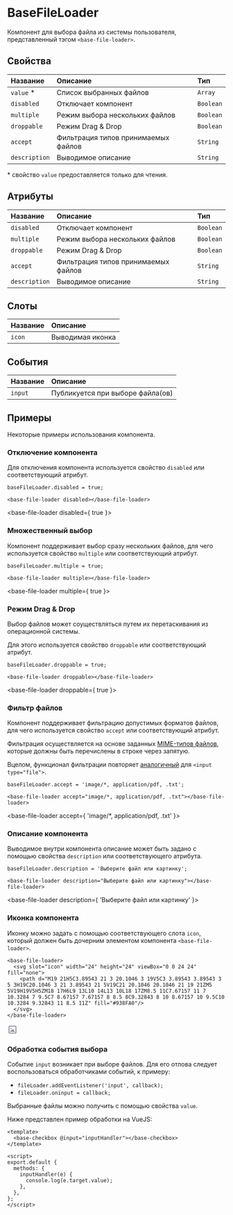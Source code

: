 
# BaseFileLoader

Компонент для выбора файла из системы пользователя, представленный тэгом `<base-file-loader>`.

## Свойства

| Название       | Описание                             | Тип       |
|:---------------|:-------------------------------------|:----------|
| `value` *      | Список выбранных файлов              | `Array`   |
| `disabled`     | Отключает компонент                  | `Boolean` |
| `multiple`     | Режим выбора нескольких файлов       | `Boolean` |
| `droppable`    | Режим Drag & Drop                    | `Boolean` |
| `accept`       | Фильтрация типов принимаемых файлов  | `String`  |
| `description`  | Выводимое описание                   | `String`  |

\* свойство `value` предоставляется только для чтения.

## Атрибуты

| Название       | Описание                             | Тип       |
|:---------------|:-------------------------------------|:----------|
| `disabled`     | Отключает компонент                  | `Boolean` |
| `multiple`     | Режим выбора нескольких файлов       | `Boolean` |
| `droppable`    | Режим Drag & Drop                    | `Boolean` |
| `accept`       | Фильтрация типов принимаемых файлов  | `String`  |
| `description`  | Выводимое описание                   | `String`  |

## Слоты

| Название       | Описание                                         |
|:---------------|:-------------------------------------------------|
| `icon`         | Выводимая иконка                                 |

## События

| Название       | Описание                                         |
|:---------------|:-------------------------------------------------|
| `input`        | Публикуется при выборе файла(ов)                    |

## Примеры

Некоторые примеры использования компонента.

### Отключение компонента

Для отключения компонента используется свойство `disabled` или соответствующий атрибут.

```
baseFileLoader.disabled = true;
```

```
<base-file-loader disabled></base-file-loader>
```

<base-file-loader disabled={ true }></base-file-loader>

### Множественный выбор

Компонент поддерживает выбор сразу нескольких файлов, для чего
используется свойство `multiple` или соответствующий атрибут.

```
baseFileLoader.multiple = true;
```

```
<base-file-loader multiple></base-file-loader>
```

<base-file-loader multiple={ true }></base-file-loader>

### Режим Drag & Drop

Выбор файлов может соуществляться путем их перетаскивания из операционной системы.

Для этого используется свойство `droppable` или соответствующий атрибут.

```
baseFileLoader.droppable = true;
```

```
<base-file-loader droppable></base-file-loader>
```

<base-file-loader droppable={ true }></base-file-loader>

### Фильтр файлов

Компонент поддерживает фильтрацию допустимых форматов файлов, для чего используется
свойство `accept` или соответствующий атрибут.

Фильтрация осуществляется на основе заданных
[MIME-типов файлов](https://developer.mozilla.org/en-US/docs/Web/HTTP/Basics_of_HTTP/MIME_types),
которые должны быть перечислены в строке через запятую.

Вцелом, функционал фильтрации повторяет [аналогичный](https://developer.mozilla.org/en-US/docs/Web/HTML/Element/Input/file#limiting_accepted_file_types) для `<input type="file">`.

```
baseFileLoader.accept = 'image/*, application/pdf, .txt';
```

```
<base-file-loader accept="image/*, application/pdf, .txt"></base-file-loader>
```

<base-file-loader accept={ 'image/*, application/pdf, .txt' }></base-file-loader>

### Описание компонента

Выводимое внутри компонента описание может быть задано с помощью свойства `description` или соответствующего атрибута.

```
baseFileLoader.description = 'Выберите файл или картинку';
```

```
<base-file-loader description="Выберите файл или картинку"></base-file-loader>
```

<base-file-loader description={ 'Выберите файл или картинку' }></base-file-loader>

### Иконка компонента

Иконку можно задать с помощью соответствующего слота `icon`, который
должен быть дочерним элементом компонента `<base-file-loader>`.

```
<base-file-loader>
  <svg slot="icon" width="24" height="24" viewBox="0 0 24 24" fill="none">
    <path d="M19 21H5C3.89543 21 3 20.1046 3 19V5C3 3.89543 3.89543 3 5 3H19C20.1046 3 21 3.89543 21 5V19C21 20.1046 20.1046 21 19 21ZM5 5V19H19V5H5ZM18 17H6L9 13L10 14L13 10L18 17ZM8.5 11C7.67157 11 7 10.3284 7 9.5C7 8.67157 7.67157 8 8.5 8C9.32843 8 10 8.67157 10 9.5C10 10.3284 9.32843 11 8.5 11Z" fill="#938FA0"/>
  </svg>
</base-file-loader>
```

<base-file-loader>
  <svg slot="icon" width="24" height="24" viewBox="0 0 24 24" fill="none">
    <path d="M19 21H5C3.89543 21 3 20.1046 3 19V5C3 3.89543 3.89543 3 5 3H19C20.1046 3 21 3.89543 21 5V19C21 20.1046 20.1046 21 19 21ZM5 5V19H19V5H5ZM18 17H6L9 13L10 14L13 10L18 17ZM8.5 11C7.67157 11 7 10.3284 7 9.5C7 8.67157 7.67157 8 8.5 8C9.32843 8 10 8.67157 10 9.5C10 10.3284 9.32843 11 8.5 11Z" fill="#938FA0"/>
  </svg>
</base-file-loader>

### Обработка события выбора

Событие `input` возникает при выборе файлов. Для его отлова следует воспользоваться обработчиками событий, к примеру:

- `fileLoader.addEventListener('input', callback);`
- `fileLoader.oninput = callback;`

Выбранные файлы можно получить с помощью свойства `value`.

Ниже представлен пример обработки на VueJS:

```
<template>
  <base-checkbox @input="inputHandler"></base-checkbox>
</template>

<script>
export.default {
  methods: {
    inputHandler(e) {
      console.log(e.target.value);
    },
  },
};
</script>
```
